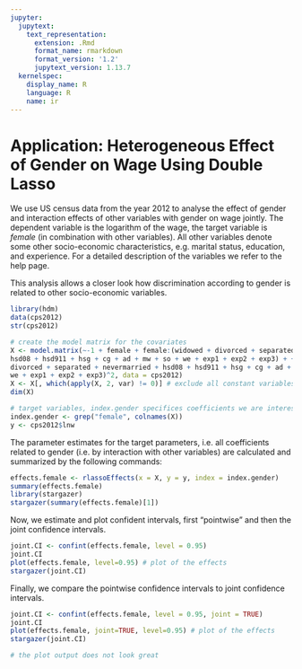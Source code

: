 ```yaml
---
jupyter:
  jupytext:
    text_representation:
      extension: .Rmd
      format_name: rmarkdown
      format_version: '1.2'
      jupytext_version: 1.13.7
  kernelspec:
    display_name: R
    language: R
    name: ir
---
```


<!-- #region -->
# Application: Heterogeneous Effect of Gender on Wage Using Double Lasso

 We use US census data from the year 2012 to analyse the effect of gender and interaction effects of other variables with gender on wage jointly. The dependent variable is the logarithm of the wage, the target variable is *female* (in combination with other variables). All other variables denote some other socio-economic characteristics, e.g. marital status, education, and experience.  For a detailed description of the variables we refer to the help page.



This analysis allows a closer look how discrimination according to gender is related to other socio-economic variables.


<!-- #endregion -->

```r
library(hdm)
data(cps2012)
str(cps2012)
```

```r
# create the model matrix for the covariates
X <- model.matrix(~-1 + female + female:(widowed + divorced + separated + nevermarried +
hsd08 + hsd911 + hsg + cg + ad + mw + so + we + exp1 + exp2 + exp3) + +(widowed +
divorced + separated + nevermarried + hsd08 + hsd911 + hsg + cg + ad + mw + so +
we + exp1 + exp2 + exp3)^2, data = cps2012)
X <- X[, which(apply(X, 2, var) != 0)] # exclude all constant variables
dim(X)

# target variables, index.gender specifices coefficients we are interested in
index.gender <- grep("female", colnames(X))
y <- cps2012$lnw
```

The parameter estimates for the target parameters, i.e. all coefficients related to gender (i.e. by interaction with other variables) are calculated and summarized by the following commands:



```r
effects.female <- rlassoEffects(x = X, y = y, index = index.gender)
summary(effects.female)
library(stargazer)
stargazer(summary(effects.female)[1])
```

Now, we estimate and plot confident intervals, first "pointwise" and then the joint confidence intervals.

```r
joint.CI <- confint(effects.female, level = 0.95)
joint.CI
plot(effects.female, level=0.95) # plot of the effects
stargazer(joint.CI)
```

Finally, we compare the pointwise confidence intervals to joint confidence intervals.

```r
joint.CI <- confint(effects.female, level = 0.95, joint = TRUE)
joint.CI
plot(effects.female, joint=TRUE, level=0.95) # plot of the effects
stargazer(joint.CI)

# the plot output does not look great
```
